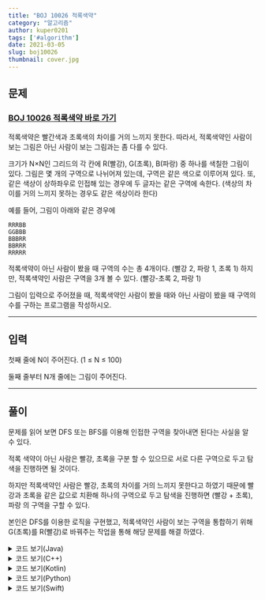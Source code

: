 ---
title: "BOJ 10026 적록색약"
category: "알고리즘"
author: kuper0201
tags: ['#algorithm']
date: 2021-03-05
slug: boj10026
thumbnail: cover.jpg
---

## 문제

### <a href="https://boj.kr/10026" target="_blank">BOJ 10026 적록색약 바로 가기</a>

적록색약은 빨간색과 초록색의 차이를 거의 느끼지 못한다. 따라서, 적록색약인 사람이 보는 그림은 아닌 사람이 보는 그림과는 좀 다를 수 있다.

크기가 N×N인 그리드의 각 칸에 R(빨강), G(초록), B(파랑) 중 하나를 색칠한 그림이 있다. 그림은 몇 개의 구역으로 나뉘어져 있는데, 구역은 같은 색으로 이루어져 있다. 또, 같은 색상이 상하좌우로 인접해 있는 경우에 두 글자는 같은 구역에 속한다. (색상의 차이를 거의 느끼지 못하는 경우도 같은 색상이라 한다)

예를 들어, 그림이 아래와 같은 경우에

```
RRRBB
GGBBB
BBBRR
BBRRR
RRRRR
```

적록색약이 아닌 사람이 봤을 때 구역의 수는 총 4개이다. (빨강 2, 파랑 1, 초록 1) 하지만, 적록색약인 사람은 구역을 3개 볼 수 있다. (빨강-초록 2, 파랑 1)

그림이 입력으로 주어졌을 때, 적록색약인 사람이 봤을 때와 아닌 사람이 봤을 때 구역의 수를 구하는 프로그램을 작성하시오.

---

## 입력

첫째 줄에 N이 주어진다. (1 ≤ N ≤ 100)

둘째 줄부터 N개 줄에는 그림이 주어진다.

---

## 풀이

문제를 읽어 보면 DFS 또는 BFS를 이용해 인접한 구역을 찾아내면 된다는 사실을 알 수 있다.

적록 색약이 아닌 사람은 빨강, 초록을 구분 할 수 있으므로 서로 다른 구역으로 두고 탐색을 진행하면 될 것이다.

하지만 적록색약인 사람은 빨강, 초록의 차이를 거의 느끼지 못한다고 하였기 때문에 빨강과 초록을 같은 값으로 치환해 하나의 구역으로 두고 탐색을 진행하면 (빨강 + 초록), 파랑 의 구역을 구할 수 있다.

본인은 DFS를 이용한 로직을 구현했고, 적록색약인 사람이 보는 구역을 통합하기 위해 G(초록)를 R(빨강)로 바꿔주는 작업을 통해 해당 문제를 해결 하였다.

<details markdown="1">
<summary>코드 보기(Java)</summary>

```javascript
import java.io.*;

public class Main {
    static int N;
    static char[][] picture;
    static int[][] dxdy = {{0, 1}, {1, 0}, {0, -1}, {-1, 0}};

    public static void main(String[] args) throws IOException {
        BufferedReader br = new BufferedReader(new InputStreamReader(System.in));
        StringBuilder sb = new StringBuilder();

        // 그림의 크기와 그림 입력
        N = Integer.parseInt(br.readLine());
        picture = new char[N][N];
        for(int i = 0; i < N; i++) {
            String str = br.readLine();
            for(int j = 0; j < N; j++) picture[i][j] = str.charAt(j);
        }

        // 적록색약이 아닌 사람이 봤을 때 DFS
        sb.append(doDfs() +" ");

        // 적록색약인 사람이 봤을 때(G와 R을 같은 것으로 취급하기 위한 작업)
        for(int i = 0; i < N; i++) {
            for(int j = 0; j < N; j++) {
                if(picture[i][j] == 'G') picture[i][j] = 'R';
            }
        }

        // 적록색약인 사람이 봤을 때 DFS
        sb.append(doDfs());

        System.out.println(sb);
    }

    public static int doDfs() {
        // 초기화
        int cnt = 0;
        boolean[][] visit = new boolean[N][N];

        for(int i = 0; i < N; i++) {
            for(int j = 0; j < N; j++) {
                if(!visit[i][j]) {
                    cnt++;
                    dfs(visit, i, j, picture[i][j]);
                }
            }
        }

        return cnt;
    }

    public static void dfs(boolean[][] visit, int i, int j, char color) {
        if(i < 0 || i >= N || j < 0 || j >= N || visit[i][j] || picture[i][j] != color) return;
        visit[i][j] = true;

        for(int k = 0; k < dxdy.length; k++) {
            dfs(visit, i + dxdy[k][0], j + dxdy[k][1], color);
        }
    }
}
```
</details>

<details markdown="1">
<summary>코드 보기(C++)</summary>

```cpp
#include <iostream>
#include <cstring>

#define endl "\n"
#define fastio ios_base::sync_with_stdio(false); cin.tie(nullptr); cout.tie(nullptr)

using namespace std;

int N;
char** picture;
int dxdy[][2] = {{0, 1}, {1, 0}, {0, -1}, {-1, 0}};

void dfs(bool** visit, int i, int j, char color) {
    if(i < 0 || i >= N || j < 0 || j >= N || visit[i][j] || picture[i][j] != color) return;
    visit[i][j] = true;
    
    for(int k = 0; k < 4; k++) {
        dfs(visit, i + dxdy[k][0], j + dxdy[k][1], color);
    }
}

int doDfs() {
    // 초기화
    int cnt = 0;
    bool** visit = new bool*[N];
    for(int i = 0; i < N; i++) {
        visit[i] = new bool[N];
        memset(visit[i], false, sizeof(bool) * N);
    }
    
    for(int i = 0; i < N; i++) {
        for(int j = 0; j < N; j++) {
            if(!visit[i][j]) {
                cnt++;
                dfs(visit, i, j, picture[i][j]);
            }
        }
    }
    
    for(int i = 0; i < N; i++) delete visit[i];
    delete[] visit;
    
    return cnt;
}

int main(void) {
    fastio;
    
    // 그림의 크기와 그림 입력
    cin >> N;
    picture = new char*[N];
    for(int i = 0; i < N; i++) picture[i] = new char[N];
    
    for(int i = 0; i < N; i++) {
        string str;
        cin >> str;
        for(int j = 0; j < N; j++) picture[i][j] = str[j];
    }

    // 적록색약이 아닌 사람이 봤을 때 DFS
    cout << doDfs() << " ";

    // 적록색약인 사람이 봤을 때(G와 R을 같은 것으로 취급하기 위한 작업)
    for(int i = 0; i < N; i++) {
        for(int j = 0; j < N; j++) {
            if(picture[i][j] == 'G') picture[i][j] = 'R';
        }
    }

    // 적록색약인 사람이 봤을 때 DFS
    cout << doDfs() << endl;
    
    return 0;
}
```
</details>

<details markdown="1">
<summary>코드 보기(Kotlin)</summary>

```javascript
var N = 0
lateinit var picture: Array<CharArray>
var dxdy = arrayOf(arrayOf(0, 1), arrayOf(1, 0), arrayOf(0, -1), arrayOf(-1, 0))

fun dfs(visit: Array<BooleanArray>, i: Int, j: Int, color:Char) {
    if (i < 0 || i >= N || j < 0 || j >= N || visit[i][j] || picture[i][j] != color) {
        return
    }
        
    visit[i][j] = true;
    
    for (k in 0 until 4) {
        dfs(visit, i + dxdy[k][0], j + dxdy[k][1], color)
    }
}

fun doDfs(): Int {
    // 초기화
    var cnt = 0
    var visit = Array(N, {BooleanArray(N, {false})})
    for (i in 0 until N) {
        for (j in 0 until N) {
            if (!visit[i][j]) {
                cnt++
                dfs(visit, i, j, picture[i][j])
            }
        }
    }
    
    return cnt
}

fun main(args: Array<String>) {
    // 그림의 크기와 그림 입력
    N = readLine()!!.toInt()
    picture = Array(N, {CharArray(N, {'O'})})
    
    for (i in 0 until N) {
        var str = readLine()!!
        for (j in 0 until N) {
            picture[i][j] = str[j]
        }
    }
    
    // 적록색약이 아닌 사람이 봤을 때 DFS
    print(doDfs())
    print(" ")

    // 적록색약인 사람이 봤을 때(G와 R을 같은 것으로 취급하기 위한 작업)
    for (i in 0 until N) {
        for (j in 0 until N) {
            if (picture[i][j] == 'G') {
                picture[i][j] = 'R'
            }
        }
    }

    // 적록색약인 사람이 봤을 때 DFS
    print(doDfs())
}
```
</details>

<details markdown="1">
<summary>코드 보기(Python)</summary>

```python
from sys import stdin
import sys

N = 0
picture = None
dxdy = [[0, 1], [1, 0], [0, -1], [-1, 0]]

def dfs(visit, i, j, color):
    if i < 0 or i >= N or j < 0 or j >= N or visit[i][j] or picture[i][j] != color:
        return;
        
    visit[i][j] = True;
    
    global dxdy
    for dx, dy in dxdy:
        dfs(visit, i + dx, j + dy, color)

def doDfs():
    # 초기화
    global picture
    cnt = 0
    visit = [[0 for j in range(N)] for i in range(N)]
    for i in range(N):
        for j in range(N):
            if not visit[i][j]:
                cnt = cnt + 1
                dfs(visit, i, j, picture[i][j])
    
    return cnt

def main():
    # 재귀 호출 오류 처리
    sys.setrecursionlimit(100000)
    
    # 그림의 크기와 그림 입력
    global N, picture
    N = int(stdin.readline())
    picture = [[0 for j in range(N)] for i in range(N)]
    
    for i in range(N):
        str = stdin.readline()
        for j in range(N):
            picture[i][j] = str[j]
            
    # 적록색약이 아닌 사람이 봤을 때 DFS
    print(doDfs(), end=' ')

    # 적록색약인 사람이 봤을 때(G와 R을 같은 것으로 취급하기 위한 작업)
    for i in range(N):
        for j in range(N):
            if picture[i][j] == 'G':
                picture[i][j] = 'R'

    # 적록색약인 사람이 봤을 때 DFS
    print(doDfs())
    
            
if __name__ == "__main__":
    main()
```
</details>

<details markdown="1">
<summary>코드 보기(Swift)</summary>

```cpp
import Foundation

var N = 0
var picture: Array<Array<Character>>!
var dxdy = [[0, 1], [1, 0], [0, -1], [-1, 0]]

func dfs(_ visit: inout [[Bool]], _ i: Int, _ j: Int, _ color:Character) {
    if i < 0 || i >= N || j < 0 || j >= N || visit[i][j] || picture[i][j] != color {
        return
    }
        
    visit[i][j] = true;
    
    for k in 0..<4 {
        dfs(&visit, i + dxdy[k][0], j + dxdy[k][1], color)
    }
}

func doDfs()-> Int {
    // 초기화
    var cnt = 0
    var visit = Array(repeating: Array(repeating: false, count: N), count: N)
    for i in 0..<N {
        for j in 0..<N {
            if !visit[i][j] {
                cnt += 1
                dfs(&visit, i, j, picture[i][j])
            }
        }
    }
    
    return cnt
}

func main() {
    // 그림의 크기와 그림 입력
    N = Int(readLine()!)!
    picture = Array(repeating: Array(repeating: "O", count: N), count: N)
    
    for i in 0..<N {
        let str = readLine()!
        for j in 0..<N {
            picture[i][j] = str[String.Index(encodedOffset: j)]
        }
    }
    
    // 적록색약이 아닌 사람이 봤을 때 DFS
    print(doDfs(), terminator: " ")

    // 적록색약인 사람이 봤을 때(G와 R을 같은 것으로 취급하기 위한 작업)
    for i in 0..<N {
        for j in 0..<N {
            if picture[i][j] == "G" {
                picture[i][j] = "R"
            }
        }
    }

    // 적록색약인 사람이 봤을 때 DFS
    print(doDfs())
}

main()
```
</details>